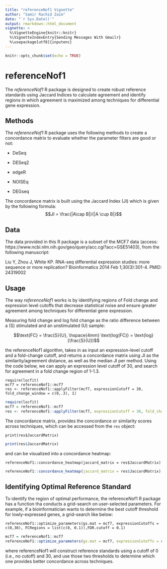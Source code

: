 ```yaml
---
title: "referenceNof1 Vignette"
author: "Samir Rachid Zaim"
date: "`r Sys.Date()`"
output: rmarkdown::html_document
vignette: >
  %\VignetteEngine{knitr::knitr}
  %\VignetteIndexEntry{Sending Messages With Gmailr}
  %\usepackage[utf8]{inputenc}
---
```


```r
knitr::opts_chunk$set(echo = TRUE)
```

# referenceNof1

The *referenceNof1* R package is designed to create robust reference standards using Jaccard Indices to calculate agreement and identify regions in which agreement is maximized among techniques for differential gene expression. 

## Methods

The *referenceNof1* R package uses the following methods to create a concordance matrix to evaluate whether the parameter filters are good or not: 

- DeSeq

- DESeq2

- edgeR

- NOISEq

- DEGseq

The concordance matrix is built using the Jaccard Index (JI) which is given by the following formula: 
 $$JI = \frac{|A\cap B|}{|A \cup B|}$$

## Data
The data provided in this R package is a subset of the MCF7 data (access: https://www.ncbi.nlm.nih.gov/geo/query/acc.cgi?acc=GSE51403), from the following manuscript: 

Liu Y, Zhou J, White KP. RNA-seq differential expression studies: more sequence or more replication? Bioinformatics 2014 Feb 1;30(3):301-4. PMID: 24319002


## Usage

The way $referenceNof1$ works is by identifying regions of Fold change and expression level cutoffs that decrease statistical noise and ensure greater agreement among techniques for differential gene expression. 

Measuring fold change and log fold change as the ratio difference between a (S) stimulated and an unstimulated (U) sample: 

$$\text{FC} = \frac{S}{U}, \hspace{4mm} \text{log(FC)} = \text{log}(\frac{S}{U})$$ 

the referenceNof1 algorithm, takes in as input an expression-level cutoff and a fold-change cutoff, and returns a concordance matrix using JI as the similarity/agreement distance, as well as the median JI per method. Using the code below, we can apply an expression level cutoff of 30, and search for agreement in a fold change region of 1-1.3.

```
require(locfit)
mcf7 = referenceNof1::mcf7
res <- referenceNof1::applyFilter(mcf7, expressionCutoff = 30, fold_change_window = c(0,.3), 1)
```



```r
require(locfit)
mcf7 = referenceNof1::mcf7
res <- referenceNof1::applyFilter(mcf7, expressionCutoff = 30, fold_change_window = c(0,.3), 1)

```

The concordance matrix, provides the concordance or similarity scores across techniques, which can be accessed from the `res` object:

```
print(res$JaccardMatrix)
```


```r
print(res$JaccardMatrix)

```

and can be visualized into a concordance heatmap:

```
referenceNof1::concordance_heatmap(jaccard_matrix = res$JaccardMatrix)
```

```r
referenceNof1::concordance_heatmap(jaccard_matrix = res$JaccardMatrix)
```

## Identifying Optimal Reference Standard

To identify the region of optimal performance, the referenceNof1 R package has a function tha conducts a grid-search on user-selected parameters. For example, if a bioinformatician wants to determine the best cutoff threshold for lowly-expressed genes, a grid-search like below: 

```
referenceNof1::optimize_parameters(gs.mat = mcf7, expressionCutoffs = c(0,30), FCRegions = list(c(0, 0.1)),FDR.cutoff = 0.1)
```

```r
mcf7 = referenceNof1::mcf7
referenceNof1::optimize_parameters(gs.mat = mcf7, expressionCutoffs = c(30,50), FCRegions = list(c(0, 0.4)),FDR.cutoff = 0.1)
```

where referenceNof1 will construct reference standards using a cutoff of 0 (i.e., no cutoff) and 30, and use those two thresholds to determine which one provides better concordance across techniques. 